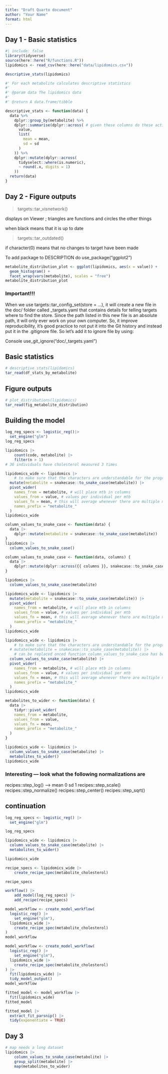 ```yaml
---
title: "Draft Quarto document"
author: "Your Name"
format: html
---
```


## Day 1 - Basic statistics

```r
#| include: false
library(tidyverse)
source(here::here("R/functions.R"))
lipidomics <- read_csv(here::here("data/lipidomics.csv"))

descriptive_stats(lipidomics)
```

```r
#' For each metabolite calculates descriptive statistics
#'
#' @param data The lipidomics data
#'
#' @return A data.frame/tibble

descriptive_stats <- function(data) {
  data %>%
    dplyr::group_by(metabolite) %>%
    dplyr::summarise(dplyr::across( # given these columns do these actions
      value,
      list(
        mean = mean,
        sd = sd
      )
    )) %>%
    dplyr::mutate(dplyr::across(
      tidyselect::where(is.numeric),
      ~ round(.x, digits = 1)
    ))
  return(data)
}
```

## Day 2 - Figure outputs

> targets::tar_visnetwork()

displays on Viewer ; triangles are functions and circles the other
things

when black means that it is up to date

> targets::tar_outdated()

if character(0) means that no changes to target have been made

To add package to DESCRIPTION do use_package("ggplot2")

```r
metabolite_distribution_plot <- ggplot(lipidomics, aes(x = value)) +
  geom_histogram() +
  facet_wrap(vars(metabolite), scales = "free")
metabolite_distribution_plot
```

### Important!!!

When we use targets::tar_config_set(store = ...), it will create a new
file in the doc/ folder called \_targets.yaml that contains details for
telling targets where to find the store. Since the path listed in this
new file is an absolute path, it will only ever work on your own
computer. So, it improve reproducibility, it’s good practice to not put
it into the Git history and instead put it in the .gitignore file. So
let’s add it to ignore file by using:

Console use_git_ignore("doc/\_targets.yaml")

## Basic statistics

```r
# descriptive_stats(lipidomics)
tar_read(df_stats_by_metabolite)
```

## Figure outputs

```r
# plot_distributions(lipidomics)
tar_read(fig_metabolite_distribution)
```

## Building the model

```r
log_reg_specs <- logistic_reg()|>
  set_engine("glm")
log_reg_specs
```

```r
lipidomics |>
    count(code, metabolite) |>
    filter(n > 1)
# 36 individuals have cholesterol measured 3 times
```

```r
lipidomics_wide <- lipidomics |>
    # to make sure that the characters are understandable for the program
  mutate(metabolite = snakecase::to_snake_case(metabolite)) |>
  pivot_wider(
    names_from = metabolite, # will place mtb in columns
    values_from = value, # values per individual per mtb 
    values_fn = mean, # this will average whenever there are multiple measurements per mtb - i.e. cholesterol
    names_prefix = "metabolite_"
  )
lipidomics_wide
```

```r
column_values_to_snake_case <- function(data) {
  data |>
    dplyr::mutate(metabolite = snakecase::to_snake_case(metabolite))
}
lipidomics |>
  column_values_to_snake_case()
```

```r
column_values_to_snake_case <- function(data, columns) {
  data |>
    dplyr::mutate(dplyr::across({{ columns }}, snakecase::to_snake_case))
}

lipidomics |>
  column_values_to_snake_case(metabolite)
```

```r
lipidomics_wide <- lipidomics |>
  mutate(metabolite = snakecase::to_snake_case(metabolite)) |>
  pivot_wider(
    names_from = metabolite, # will place mtb in columns
    values_from = value, # values per individual per mtb 
    values_fn = mean, # this will average whenever there are multiple measurements per mtb - i.e. cholesterol
    names_prefix = "metabolite_"
  )
lipidomics_wide
```

```r
lipidomics_wide <- lipidomics |>
    # to make sure that the characters are understandable for the program
  # mutate(metabolite = snakecase::to_snake_case(metabolite)) |>
    # can be replaced onced function column_values_to_snake_case has been created
  column_values_to_snake_case(metabolite) |>
  pivot_wider(
    names_from = metabolite, # will place mtb in columns
    values_from = value, # values per individual per mtb 
    values_fn = mean, # this will average whenever there are multiple measurements per mtb - i.e. cholesterol
    names_prefix = "metabolite_"
  )
lipidomics_wide
```

```r
metabolites_to_wider <- function(data) {
  data |>
    tidyr::pivot_wider(
    names_from = metabolite, 
    values_from = value, 
    values_fn = mean, 
    names_prefix = "metabolite_"
  )
}
```

```r
lipidomics_wide <- lipidomics |>
  column_values_to_snake_case(metabolite) |>
  metabolites_to_wider()
lipidomics_wide
```

### Interesting --- look what the following normalizations are

recipes::step_log() --\> mean 0 sd 1 recipes::step_scale()
recipes::step_normalize() recipes::step_center() recipes::step_sqrt()

## continuation

```r
log_reg_specs <- logistic_reg() |>
  set_engine("glm")

log_reg_specs
```

```r
lipidomics_wide <- lipidomics |>
  column_values_to_snake_case(metabolite) |>
  metabolites_to_wider()

lipidomics_wide
```

```r
recipe_specs <- lipidomics_wide |> 
    create_recipe_spec(metabolite_cholesterol)

recipe_specs
```

```r
workflow() |> 
    add_model(log_reg_specs) |> 
    add_recipe(recipe_specs) 
```

```r
model_workflow <- create_model_workflow(
  logistic_reg() |>
    set_engine("glm"),
  lipidomics_wide |>
    create_recipe_spec(metabolite_cholesterol)
)
model_workflow
```

```r
model_workflow <- create_model_workflow(
  logistic_reg() |>
    set_engine("glm"),
  lipidomics_wide |>
    create_recipe_spec(metabolite_cholesterol)
) |>
  fit(lipidomics_wide) |>
  tidy_model_output()
model_workflow
```

```r
fitted_model <- model_workflow |>
  fit(lipidomics_wide)
fitted_model
```

```r
fitted_model |>
  extract_fit_parsnip() |>
  tidy(exponentiate = TRUE)
```

## Day 3

```r
# map needs a long dataset 
lipidomics |> 
    column_values_to_snake_case(metabolite) |> 
    group_split(metabolite) |> 
    map(metabolites_to_wider) 
```
